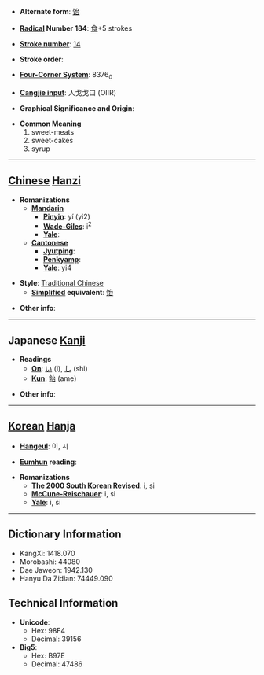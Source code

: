 * '''Alternate form''': [[饴]]

* '''[[Wiktionary:Chinese radical index| Radical]] Number 184''': [[Wiktionary:Chinese radical index 食|食]]+5 strokes

* '''[[Wiktionary:Chinese total strokes index|Stroke number]]''': [[Wiktionary:Chinese total strokes index 14|14]]

* '''Stroke order''': 

* '''[[Wiktionary:Chinese four corner index|Four-Corner System]]''': 8376<sub>0</sub>

* '''[[Wiktionary:Chinese Cangjie index|Cangjie input]]''': 人戈戈口 (OIIR)

* '''Graphical Significance and Origin''': 

* '''Common Meaning'''
*#sweet-meats
*# sweet-cakes
*# syrup


----

== [[Chinese]] [[Hanzi]] ==

* '''Romanizations'''
** '''[[Mandarin]]'''
*** '''[[Pinyin]]''': yí (yi2)
*** '''[[Wade-Giles]]''': i<sup>2</sup>
*** '''[[Yale]]''': 
** '''[[Cantonese]]'''
*** '''[[Jyutping]]''':
*** '''[[Penkyamp]]''': 
*** '''[[Yale]]''': yi4

* '''Style''': [[Traditional Chinese]] 
** '''[[Simplified Chinese|Simplified]] equivalent''': [[饴]]

* '''Other info''': 

----

== Japanese [[Kanji]] ==

* '''Readings'''
** '''[[On]]''': [[い]] (i), [[し]] (shi)
** '''[[Kun]]''': [[飴 (あめ)|飴]] (ame)

* '''Other info''':  

----

== [[Korean]] [[Hanja]] ==

* '''[[Hangeul]]''': 이, 시

* '''[[Eumhun]] reading''': 

* '''Romanizations'''
** '''[[The 2000 South Korean Revised Romanization|The 2000 South Korean Revised]]''': i, si
** '''[[McCune-Reischauer]]''': i, si
** '''[[Yale]]''': i, si

----

== Dictionary Information ==

* KangXi: 1418.070
* Morobashi: 44080
* Dae Jaweon: 1942.130
* Hanyu Da Zidian: 74449.090

== Technical Information ==

* '''Unicode''':
** Hex: 98F4
** Decimal: 39156
* '''Big5''':
** Hex: B97E
** Decimal: 47486